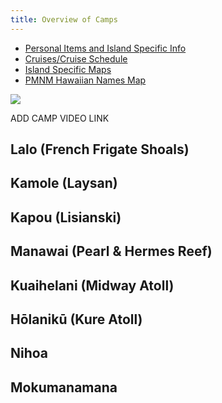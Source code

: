 ```yaml
---
title: Overview of Camps
---
```

-   [Personal Items and Island Specific Info](https://docs.google.com/document/d/1erMyXFjss5YYpeR4hi5D8_bPJoCjgndxFZOyxBdbgKA/edit?usp=sharing){.external target="_blank"}
-   [Cruises/Cruise Schedule](https://docs.google.com/spreadsheets/d/153jotShaMERiNy9uUIzngoRGeViB-CU4soD7FutxyYo/edit?usp=sharing){.external target="_blank"}
-   [Island Specific Maps](https://docs.google.com/document/d/1K2A754c0zdEeeMmONt6iPCu3e_G6n55XjQSAMxXwy1M/edit?usp=sharing){.external target="_blank"}
-   [PMNM Hawaiian Names Map](https://drive.google.com/file/d/1Ltd7Y8X53vzwnUb6At4Lf9lCoLGoAPh2/view?usp=sharing){.external target="_blank"}

![](images/PMNM_Map.jpg)

ADD CAMP VIDEO LINK

## Lalo (French Frigate Shoals)

## Kamole (Laysan)

## Kapou (Lisianski)

## Manawai (Pearl & Hermes Reef)

## Kuaihelani (Midway Atoll)

## Hōlanikū (Kure Atoll)

## Nihoa

## Mokumanamana
